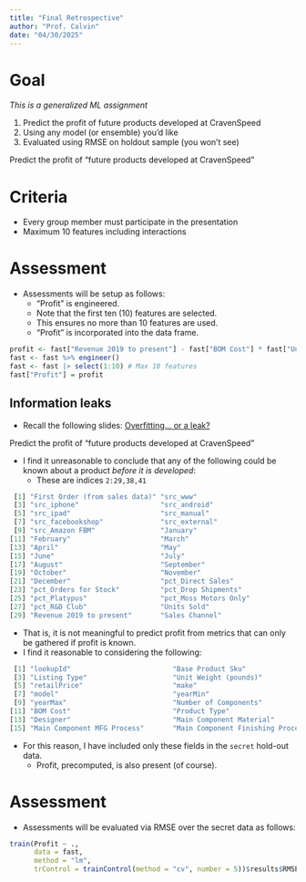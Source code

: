 ```yaml
---
title: "Final Retrospective"
author: "Prof. Calvin"
date: "04/30/2025"
---
```


# Goal

*This is a generalized ML assignment*

1. Predict the profit of future products developed at CravenSpeed
2. Using any model (or ensemble) you'd like
3. Evaluated using RMSE on holdout sample (you won't see)

::: {.callout-important}
Predict the profit of "future products developed at CravenSpeed"
:::

# Criteria

- Every group member must participate in the presentation
- Maximum 10 features including interactions

# Assessment

- Assessments will be setup as follows:
    - "Profit" is engineered.
    - Note that the first ten (10) features are selected.
    - This ensures no more than 10 features are used.
    - "Profit" is incorporated into the data frame.

```.r
profit <- fast["Revenue 2019 to present"] - fast["BOM Cost"] * fast["Units Sold"]
fast <- fast %>% engineer()
fast <- fast |> select(1:10) # Max 10 features
fast["Profit"] = profit
```

## Information leaks

- Recall the following slides: [Overfitting… or a leak?](https://cd-public.github.io/D505/lec/Session03.html#/overfitting-or-a-leak)

::: {.callout-important}
Predict the profit of "future products developed at CravenSpeed"
:::

- I find it unreasonable to conclude that any of the following could be known about a product *before it is developed*:
    - These are indices `2:29,38,41`

```.r
 [1] "First Order (from sales data)" "src_www"
 [3] "src_iphone"                    "src_android"
 [5] "src_ipad"                      "src_manual"
 [7] "src_facebookshop"              "src_external"
 [9] "src_Amazon FBM"                "January"
[11] "February"                      "March"
[13] "April"                         "May"
[15] "June"                          "July"
[17] "August"                        "September"
[19] "October"                       "November"
[21] "December"                      "pct_Direct Sales"
[23] "pct_Orders for Stock"          "pct_Drop Shipments"
[25] "pct_Platypus"                  "pct_Moss Motors Only"
[27] "pct_R&D Club"                  "Units Sold"
[29] "Revenue 2019 to present"       "Sales Channel"
```

- That is, it is not meaningful to predict profit from metrics that can only be gathered if profit is known.
- I find it reasonable to considering the following:

```.r
 [1] "lookupId"                         "Base Product Sku"
 [3] "Listing Type"                     "Unit Weight (pounds)"
 [5] "retailPrice"                      "make"
 [7] "model"                            "yearMin"
 [9] "yearMax"                          "Number of Components"
[11] "BOM Cost"                         "Product Type"
[13] "Designer"                         "Main Component Material"
[15] "Main Component MFG Process"       "Main Component Finishing Process"
```

- For this reason, I have included only these fields in the `secret` hold-out data.
    - Profit, precomputed, is also present (of course).

# Assessment

- Assessments will be evaluated via RMSE over the secret data as follows:

```.r
train(Profit ~ .,
      data = fast, 
      method = "lm",
      trControl = trainControl(method = "cv", number = 5))$results$RMSE
```